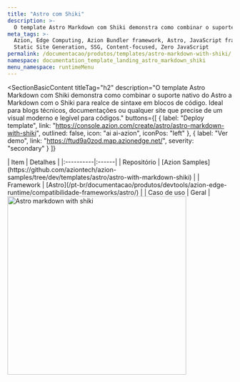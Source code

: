```yaml
---
title: "Astro com Shiki"
description: >-
  O template Astro Markdown com Shiki demonstra como combinar o suporte nativo do Astro a Markdown com o Shiki para realce de sintaxe em blocos de código. Ideal para blogs técnicos, documentações ou qualquer site que precise de um visual moderno e legível para códigos.
meta_tags: >-
  Azion, Edge Computing, Azion Bundler framework, Astro, JavaScript frameworks,
  Static Site Generation, SSG, Content-focused, Zero JavaScript
permalink: /documentacao/produtos/templates/astro-markdown-with-shiki/
namespace: documentation_template_landing_astro_markdown_shiki
menu_namespace: runtimeMenu
---
```



<SectionBasicContent
  titleTag="h2"
  description="O template Astro Markdown com Shiki demonstra como combinar o suporte nativo do Astro a Markdown com o Shiki para realce de sintaxe em blocos de código. Ideal para blogs técnicos, documentações ou qualquer site que precise de um visual moderno e legível para códigos."
  buttons={[
    { label: "Deploy template", link: "https://console.azion.com/create/astro/astro-markdown-with-shiki", outlined: false, icon: "ai ai-azion", iconPos: "left" },
    { label: "Ver demo", link: "https://ftud9a0zod.map.azionedge.net/", severity: "secondary" }
  ]}
>
  <Fragment slot="content">
    <div style="flex: 1; min-width: 300px;">
      | Item | Detalhes |
      |:----------|:------|
      | Repositório | [Azion Samples](https://github.com/aziontech/azion-samples/tree/dev/templates/astro/astro-with-markdown-shiki) |
      | Framework | [Astro](/pt-br/documentacao/produtos/devtools/azion-edge-runtime/compatibilidade-frameworks/astro/) |
      | Caso de uso | Geral |
    </div>
    <div style="display: flex; justify-content: center; align-items: center; flex: 1;">
      <img src="/assets/docs/images/uploads/template-showcase/astro/astro-markdown-shiki.png" width="400" alt="Astro markdown with shiki" style="min-width: 100%; max-width: 100%; height: auto;" />
    </div>
  </Fragment>
</SectionBasicContent>
